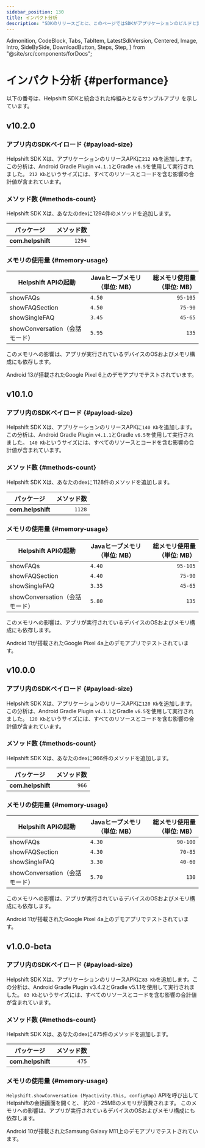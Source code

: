 ```yaml
---
sidebar_position: 130
title: インパクト分析
description: "SDKのリリースごとに、このページではSDKがアプリケーションのビルドと実行時間のさまざまな側面に与える影響を追跡します。"
---
```


  Admonition,
  CodeBlock,
  Tabs,
  TabItem,
  LatestSdkVersion,
  Centered,
  Image,
  Intro,
  SideBySide,
  DownloadButton,
  Steps,
  Step,
} from "@site/src/components/forDocs";

# インパクト分析 {#performance}

<Intro>

以下の番号は、Helpshift SDKと統合された枠組みとなるサンプルアプリ
を示しています。

</Intro>

## v10.2.0

### アプリ内のSDKペイロード {#payload-size}

Helpshift SDK Xは、アプリケーションのリリースAPKに`212 Kb`を追加します。
この分析は、Android Gradle Plugin `v4.1.1`とGradle `v6.5`を使用して実行されました。
`212 Kb`というサイズには、すべてのリソースとコードを含む影響の合計値が含まれています。

### メソッド数 {#methods-count}

Helpshift SDK Xは、あなたのdexに1294件のメソッドを追加します。

| パッケージ           | メソッド数 |
| ----------------- | -----------: |
| **com.helpshift** |       `1294` |

### メモリの使用量 {#memory-usage}

| Helpshift APIの起動                   | Javaヒープメモリ（単位: MB） | 総メモリ使用量（単位: MB） |
| -------------------------------------- | ------------------------------- | -------------------------------: |
| showFAQs                               | `4.50`                          |                         `95-105` |
| showFAQSection                         | `4.50`                          |                          `75-90` |
| showSingleFAQ                          | `3.45`                          |                          `45-65` |
| showConversation（会話モード） | `5.95`                          |                            `135` |

このメモリへの影響は、アプリが実行されているデバイスのOSおよびメモリ構成にも依存します。

<Admonition type="info" title="注意">

Android 13が搭載されたGoogle Pixel 6上のデモアプリでテストされています。

</Admonition>

## v10.1.0​

### アプリ内のSDKペイロード {#payload-size}

Helpshift SDK Xは、アプリケーションのリリースAPKに`140 Kb`を追加します。
この分析は、Android Gradle Plugin `v4.1.1`とGradle `v6.5`を使用して実行されました。
`140 Kb`というサイズには、すべてのリソースとコードを含む影響の合計値が含まれています。

### メソッド数 {#methods-count}

Helpshift SDK Xは、あなたのdexに1128件のメソッドを追加します。

| パッケージ           | メソッド数 |
| ----------------- | -----------: |
| **com.helpshift** |       `1128` |

### メモリの使用量 {#memory-usage}

| Helpshift APIの起動                   | Javaヒープメモリ（単位: MB） | 総メモリ使用量（単位: MB） |
| -------------------------------------- | ------------------------------- | -------------------------------: |
| showFAQs                               | `4.40`                          |                         `95-105` |
| showFAQSection                         | `4.40`                          |                          `75-90` |
| showSingleFAQ                          | `3.35`                          |                          `45-65` |
| showConversation（会話モード） | `5.80`                          |                            `135` |

このメモリへの影響は、アプリが実行されているデバイスのOSおよびメモリ構成にも依存します。

<Admonition type="info" title="注意">

Android 11が搭載されたGoogle Pixel 4a上のデモアプリでテストされています。

</Admonition>

## v10.0.0

### アプリ内のSDKペイロード {#payload-size}

Helpshift SDK Xは、アプリケーションのリリースAPKに`120 Kb`を追加します。
この分析は、Android Gradle Plugin `v4.1.1`とGradle `v6.5`を使用して実行されました。
`120 Kb`というサイズには、すべてのリソースとコードを含む影響の合計値が含まれています。

### メソッド数 {#methods-count}

Helpshift SDK Xは、あなたのdexに966件のメソッドを追加します。

| パッケージ           | メソッド数 |
| ----------------- | -----------: |
| **com.helpshift** |        `966` |

### メモリの使用量 {#memory-usage}

| Helpshift APIの起動                   | Javaヒープメモリ（単位: MB） | 総メモリ使用量（単位: MB） |
| -------------------------------------- | ------------------------------- | -------------------------------: |
| showFAQs                               | `4.30`                          |                         `90-100` |
| showFAQSection                         | `4.30`                          |                          `70-85` |
| showSingleFAQ                          | `3.30`                          |                          `40-60` |
| showConversation（会話モード） | `5.70`                          |                            `130` |

このメモリへの影響は、アプリが実行されているデバイスのOSおよびメモリ構成にも依存します。

<Admonition type="info" title="注意">

Android 11が搭載されたGoogle Pixel 4a上のデモアプリでテストされています。

</Admonition>

## v1.0.0-beta​

### アプリ内のSDKペイロード {#payload-size}

Helpshift SDK Xは、アプリケーションのリリースAPKに`83 Kb`を追加します。この分析は、Android Gradle Plugin v3.4.2とGradle v5.1.1を使用して実行されました。
`83 Kb`というサイズには、すべてのリソースとコードを含む影響の合計値が含まれています。

### メソッド数 {#methods-count}

Helpshift SDK Xは、あなたのdexに475件のメソッドを追加します。

| パッケージ           | メソッド数 |
| ----------------- | -----------: |
| **com.helpshift** |        `475` |

### メモリの使用量 {#memory-usage}

`Helpshift.showConversation (Myactivity.this, configMap)` APIを呼び出してHelpshiftの会話画面を開くと、
約20 - 25MBのメモリが消費されます。
このメモリへの影響は、アプリが実行されているデバイスのOSおよびメモリ構成にも依存します。

<Admonition type="info" title="注意">

Android 10が搭載されたSamsung Galaxy M11上のデモアプリでテストされています。

</Admonition>
